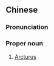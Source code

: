 ==Chinese==
{{zh-forms}}

===Pronunciation===
{{zh-pron
|m=Dàjiǎoxīng
|cat=pn
}}

===Proper noun===
{{zh-proper noun}}

# [[Arcturus]]

{{zh-cat|Stars}}